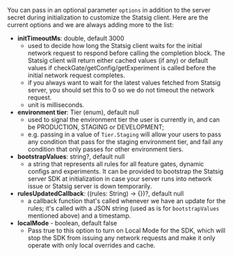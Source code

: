You can pass in an optional parameter `options` in addition to the server secret during initialization to customize the Statsig client. Here are the current options and we are always adding more to the list:

- **initTimeoutMs**: double, default 3000
  - used to decide how long the Statsig client waits for the initial network request to respond before calling the completion block. The Statsig client will return either cached values (if any) or default values if checkGate/getConfig/getExperiment is called before the initial network request completes.
  - if you always want to wait for the latest values fetched from Statsig server, you should set this to 0 so we do not timeout the network request.
  - unit is milliseconds.
- **environment tier**: Tier (enum), default null
  - used to signal the environment tier the user is currently in, and can be PRODUCTION, STAGING or DEVELOPMENT;
  - e.g. passing in a value of `Tier.Staging` will allow your users to pass any condition that pass for the staging environment tier, and fail any condition that only passes for other environment tiers.
- **bootstrapValues**: string?, default null
  - a string that represents all rules for all feature gates, dynamic configs and experiments. It can be provided to bootstrap the Statsig server SDK at initialization in case your server runs into network issue or Statsig server is down temporarily.
- **rulesUpdatedCallback**: ((rules: String) -> {})?, default null
  - a callback function that's called whenever we have an update for the rules; it's called with a JSON string (used as is for `bootstrapValues` mentioned above) and a timestamp.
- **localMode** - boolean, default false
  - Pass true to this option to turn on Local Mode for the SDK, which will stop the SDK from issuing any network requests and make it only operate with only local overrides and cache.
